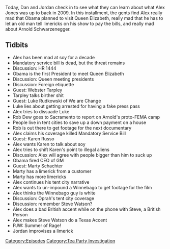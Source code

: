 {{DEFAULTSORT:
    #_EPISODE_0240:March 30-31, 2009
}}{{Episode
    | title             = March 30-31, 2009
    | caption           = Listen to this episode on [https://knowledgefight.libsyn.com/knowledge-fight-march-30-31-2009 Libsyn] [https://open.spotify.com/episode/4sROCrMugynwS9aurKnSQq Spotify]
    | episodeNumber     = 240
    | length            = 01:31:19
    | airDate           = December 17, 2018
    | coverageStartDate = March 30, 2009
    | coverageEndDate   = March 31, 2009
    | episodeType       = [[:Category:Tea Party Investigation|Tea Party Investigation]]
    | appearance        = [[Webster Tarpley]], [[Luke Rudkowski]], [[Rob Dew]], [[Arnold Schwarzenegger]], [[Karen Russo]], [[Marty Schachter]], [[Steve Watson]], [[Paul Joseph Watson]]
    | beverage          = Mountain Dew Kickstart Blueberry Pomegranate
    | previousEpisode   = [[239: December 12-13, 2018]]
    | nextEpisode       = [[241: Larry Gets Coached]]
}}

{{Stub}}

Today, Dan and Jordan check in to see what they can learn about what Alex Jones was up to back in 2009. In this installment, the gents find Alex really mad that Obama planned to visit Queen Elizabeth, really mad that he has to let an old man tell limericks on his show to pay the bills, and really mad about Arnold Schwarzenegger.

==Tidbits==

*Alex has been mad at soy for a decade
*Mandatory service bill is dead, but the threat remains
*Discussion: HR 1444
*Obama is the first President to meet Queen Elizabeth
*Discussion: Queen meeting presidents
*Discussion: Foreign etiquette
*Guest: Webster Tarpley
*Tarpley talks birther shit
*Guest: Luke Rudkowski of We are Change
*Luke lies about getting arrested for having a fake press pass
*Alex tries to dissuade Luke
*Rob Dew goes to Sacramento to report on Arnold's proto-FEMA camp
*People live in tent cities to save up a down payment on a house
*Rob is out there to get footage for the next documentary
*Alex claims his coverage killed Mandatory Service Bill
*Guest: Karen Russo
*Alex wants Karen to talk about soy
*Alex tries to shift Karen's point to illegal aliens
*Discussion: Alex will agree with people bigger than him to suck up
*Obama fired CEO of GM
*Guest: Marty Schachter
*Marty has a limerick from a customer
*Marty has more limericks
*Alex continues his tent city narrative
*Alex wants to un-impound a Winnebago to get footage for the film
*Alex thinks the Winnebago guy is white
*Discussion: Oprah's tent city coverage
*Discussion: remember Steve Watson?
*Alex does a bad British accent while on the phone with Steve, a British Person
*Alex makes Steve Watson do a Texas Accent
*PJW: Summer of Rage!
*Jordan improvises a limerick

[[Category:Episodes]]
[[Category:Tea Party Investigation]]
